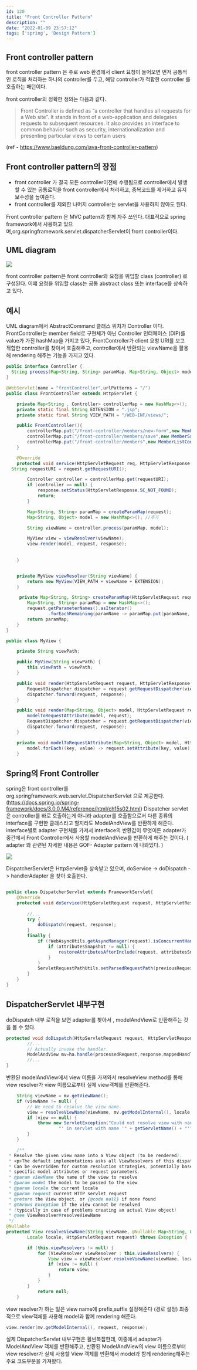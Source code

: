 ```yaml
---
id: 120
title: "Front Controller Pattern"
description: ""
date: "2022-01-09 23:57:12"
tags: ['spring', 'Design Pattern']
---
```

## Front controller pattern

front controller pattern 은 주로 web 환경에서 client 요청이 들어오면 먼저 공통적인 로직을 처리하는 하나의 controller를 두고, 해당 controller가 적합한 controller 를 호출하는 패턴이다.

front controller의 정확한 정의는 다음과 같다.

<blockquote>
Front Controller is defined as “a controller that handles all requests for a Web site”. It stands in front of a web-application and delegates requests to subsequent resources. It also provides an interface to common behavior such as security, internationalization and presenting particular views to certain users
</blockquote>

(ref - https://www.baeldung.com/java-front-controller-pattern)

## Front controller pattern의 장점
-  front controller 가 결국 모든 controller이전에 수행됨으로 controller에서 발생할 수 있는 공통로직을 front controller에서 처리하고, 중복코드를 제거하고 유지보수성을 높여준다.
- front controller를 제외한 나머지 controller는 servlet을 사용하지 않아도 된다.

Front controller pattern 은  MVC pattern과 함께 자주 쓰인다. 대표적으로 spring framework에서 사용하고 있으며,org.springframework.servlet.dispatcherServlet이 front controller이다.


## UML diagram

![](/images/front-controller-uml.jpg)


front controller pattern은 front controller와 요청을 위임할 class (controller) 로 구성된다. 이떄 요청을 위임할 class는 공통 abstract class 또는 interface를 상속하고 있다.



## 예시

UML diagram에서 AbstractCommand 클래스 위치가 Controller 이다. FrontController는 member field로 구현체가 아닌 Controller 인터페이스 (DIP)를 value가 가진 hashMap을 가지고 있다, FrontController가 client 요청 URI를 보고 적합한 controller를 찾아서 호출해주고, controller에서 반환되는 viewName을 활용해 rendering 해주는 기능을 가지고 있다.
```java
public interface Controller {
  String process(Map<String, String> paramMap, Map<String, Object> model);
}
```
```java
@WebServlet(name = "frontController",urlPatterns = "/")
public class FrontController extends HttpServlet {

    private Map<String , Controller> controllerMap = new HashMap<>();
    private static final String EXTENSION = ".jsp";
    private static final String VIEW_PATH = "/WEB-INF/views/";

    public FrontController(){
        controllerMap.put("/front-controller/members/new-form",new MemberFormController());
        controllerMap.put("/front-controller/members/save",new MemberSaveController());
        controllerMap.put("/front-controller/members",new MemberListController());
    }

    @Override
    protected void service(HttpServletRequest req, HttpServletResponse resp) throws ServletException, IOException {
  String requestURI = request.getRequestURI();

        Controller controller = controllerMap.get(requestURI);
        if (controller == null) {
            response.setStatus(HttpServletResponse.SC_NOT_FOUND);
            return;
        }

        Map<String, String> paramMap = createParamMap(request);
        Map<String, Object> model = new HashMap<>(); //추가

        String viewName = controller.process(paramMap, model);

        MyView view = viewResolver(viewName);
        view.render(model, request, response);
        
        
    }


    private MyView viewResolver(String viewName) {
        return new MyView(VIEW_PATH + viewName + EXTENSION);
    }

     private Map<String, String> createParamMap(HttpServletRequest request) {
        Map<String, String> paramMap = new HashMap<>();
        request.getParameterNames().asIterator()
                .forEachRemaining(paramName -> paramMap.put(paramName, request.getParameter(paramName)));
        return paramMap;
    }
}
```

```java
public class MyView {

    private String viewPath;

    public MyView(String viewPath) {
        this.viewPath = viewPath;
    }

    public void render(HttpServletRequest request, HttpServletResponse response) throws ServletException, IOException {
        RequestDispatcher dispatcher = request.getRequestDispatcher(viewPath);
        dispatcher.forward(request, response);
    }

    public void render(Map<String, Object> model, HttpServletRequest request, HttpServletResponse response) throws ServletException, IOException {
        modelToRequestAttribute(model, request);
        RequestDispatcher dispatcher = request.getRequestDispatcher(viewPath);
        dispatcher.forward(request, response);
    }

    private void modelToRequestAttribute(Map<String, Object> model, HttpServletRequest request) {
        model.forEach((key, value) -> request.setAttribute(key, value));
    }
```


## Spring의 Front Controller

spring은 front controller를 org.springframework.web.servlet.DispatcherServlet 으로 제공한다.  
(https://docs.spring.io/spring-framework/docs/3.0.0.M4/reference/html/ch15s02.html)
Dispatcher servlet은 controller를 바로 호출하는게 아니라 adapter를 호출함으로서 다른 종류의 interface를 구현한 클래스라고 할지라도 ModelAndView를 반환하게 해준다. 
interface별로 adapter 구현체를 가져서 interface의 반환값이 무엇이든 adapter가 중간에서 Front Controller에서 사용할 modelAndView를 반환하게 해주는 것이다.
( adapter 와 관련된 자세한 내용은 GOF- Adapter pattern 에 나와있다. )

![](/images/dispatcher-servlet.png)

DispatcherServlet은  HttpServlet을 상속받고 있으며, doService -> doDispatch -> handlerAdapter 을 찾아 호출한다. 
```java

public class DispatcherServlet extends FrameworkServlet{
    @Override
    protected void doService(HttpServletRequest request, HttpServletResponse response) throws Exception {
        
        //...
        try {
            doDispatch(request, response);
        }
        finally {
            if (!WebAsyncUtils.getAsyncManager(request).isConcurrentHandlingStarted()) {
                if (attributesSnapshot != null) {
                    restoreAttributesAfterInclude(request, attributesSnapshot);
                }
            }
            ServletRequestPathUtils.setParsedRequestPath(previousRequestPath, request);
        }
    }
}
```

## DispatcherServlet 내부구현
doDispatch 내부 로직을 보면 adapter를 찾아서 , modelAndView로 반환해주는 것을 볼 수 있다. 
```java
protected void doDispatch(HttpServletRequest request, HttpServletResponse response) throws Exception{
        //...
        // Actually invoke the handler.
        ModelAndView mv=ha.handle(processedRequest,response,mappedHandler.getHandler());
        //...        
}
```

반환된 modelAndView에서 view 이름을 가져와서 resolveView method를 통해 view resolver가 view 이름으로부터 실제 view객체를 반환해준다. 
```java
    String viewName = mv.getViewName();
    if (viewName != null) {
        // We need to resolve the view name.
        view = resolveViewName(viewName, mv.getModelInternal(), locale, request);
        if (view == null) {
            throw new ServletException("Could not resolve view with name '" + mv.getViewName() +
                    "' in servlet with name '" + getServletName() + "'");
        }
    }
```
```java
	/**
 * Resolve the given view name into a View object (to be rendered).
 * <p>The default implementations asks all ViewResolvers of this dispatcher.
 * Can be overridden for custom resolution strategies, potentially based on
 * specific model attributes or request parameters.
 * @param viewName the name of the view to resolve
 * @param model the model to be passed to the view
 * @param locale the current locale
 * @param request current HTTP servlet request
 * @return the View object, or {@code null} if none found
 * @throws Exception if the view cannot be resolved
 * (typically in case of problems creating an actual View object)
 * @see ViewResolver#resolveViewName
 */
@Nullable
protected View resolveViewName(String viewName, @Nullable Map<String, Object> model,
        Locale locale, HttpServletRequest request) throws Exception {

        if (this.viewResolvers != null) {
            for (ViewResolver viewResolver : this.viewResolvers) {
                View view = viewResolver.resolveViewName(viewName, locale);
                if (view != null) {
                    return view;
                }
            }
        }
            return null;
    }
```
view resolver가 하는 일은 view name에 prefix,suffix 설정해준다 (경로 설정)
최종적으로 view객체를 사용해 model과 함께 rendering 해준다. 

```java
view.render(mv.getModelInternal(), request, response);
```
실제 DispatcherServlet 내부구현은 휠씬복잡한데, 이중에서 adapter가 ModelAndView 객체를 반환해주고, 
반환된 ModelAndView의 view 이름으로부터 view resolver가 실제 사용할 View 객체를 반환해서 model과 함께 rendering해주는 주요 코드부분을 가져왔다.